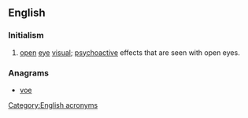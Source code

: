 ==English==

===Initialism===
{{en-initialism}}

# [[open]] [[eye]] [[visual]]; [[psychoactive]] effects that are seen with open eyes.

===Anagrams===
* [[voe#English|voe]]

[[Category:English acronyms]]